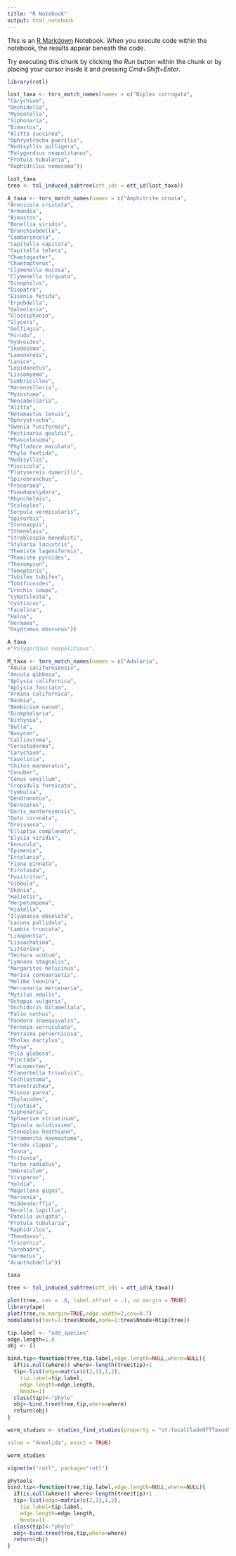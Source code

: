 ```yaml
---
title: "R Notebook"
output: html_notebook
---
```


This is an [R Markdown](http://rmarkdown.rstudio.com) Notebook. When you execute code within the notebook, the results appear beneath the code. 

Try executing this chunk by clicking the *Run* button within the chunk or by placing your cursor inside it and pressing *Cmd+Shift+Enter*. 
```r
library(rotl)
```

```r
lost_taxa <- tnrs_match_names(names = c("Biplex corrugata",
"Carychium",
"Onchidella",
"Myosotella",
"Siphonaria",
"Bimastos",
"Alitta succinea",
"Ophryotrocha puerilis",
"Nudisyllis pulligera",
"Polygordius neapolitanus",
"Protula tubularia",
"Raphidrilus nemasoma"))
```

```r
lost_taxa
tree <- tol_induced_subtree(ott_ids = ott_id(lost_taxa))
```


```r
A_taxa <- tnrs_match_names(names = c("Amphitrite ornata",
"Arenicola cristata",
"Armandia",
"Bimastos",
"Bonellia viridis",
"Branchiobdella",
"Cambarincola",
"Capitella capitata",
"Capitella teleta",
"Chaetogaster",
"Chaetopterus",
"Clymenella mucosa",
"Clymenella torquata",
"Dinophilus",
"Diopatra",
"Eisenia fetida",
"Erpobdella",
"Galeolaria",
"Glossiphonia",
"Glycera",
"Golfingia",
"Hirudo",
"Hydroides",
"Ikedosoma",
"Laeonereis",
"Lanice",
"Lepidonotus",
"Lissomyema",
"Lumbricillus",
"Marenzelleria",
"Myzostoma",
"Neosabellaria",
"Alitta",
"Notomastus tenuis",
"Ophryotrocha",
"Owenia fusiformis",
"Pectinaria gouldii",
"Phascolosoma",
"Phyllodoce maculata",
"Phylo foetida",
"Nudisyllis",
"Piscicola",
"Platynereis dumerilli",
"Spirobranchus",
"Proceraea",
"Pseudopolydora",
"Rhynchelmis",
"Scoloplos",
"Serpula vermicularis",
"Spirorbis",
"Sternaspis",
"Sthenelais",
"Streblospio benedicti",
"Stylaria lacustris",
"Themiste lageniformis",
"Themiste pyroides",
"Theromyzon",
"Tomopteris",
"Tubifex tubifex",
"Tubificoides",
"Urechis caupo",
"Cymatilesta",
"Cystiscus",
"Facelina",
"Haloa",
"Hermaea",
"Oxydromus obscurus"))

A_taxa
#"Polygordius neapolitanus",
```


```r
M_taxa <- tnrs_match_names(names = c("Adalaria",
"Adula californiensis",
"Ancula gibbosa",
"Aplysia californica",
"Aplysia fasciata",
"Armina californica",
"Bankia",
"Bembicium nanum",
"Biomphalaria",
"Bithynia",
"Bulla",
"Busycon",
"Calliostoma",
"Cerastoderma",
"Carychium",
"Cavolinia",
"Chiton marmoratus",
"Conuber",
"Conus vexillum",
"Crepidula fornicata",
"Cymbulia",
"Dendronotus",
"Deroceras",
"Doris_montereyensis",
"Doto coronata",
"Dreissena",
"Elliptio complanata",
"Elysia viridis",
"Ennucula",
"Epimenia",
"Ercolania",
"Fiona pinnata",
"Firoloida",
"Fusitriton",
"Gibbula",
"Okenia",
"Haliotis",
"Herpetompoma",
"Hiatella",
"Ilyanassa obsoleta",
"Lacuna pallidula",
"Lambis truncata",
"Limapontia",
"Lissachatina",
"Littorina",
"Tectura scutum",
"Lymnaea stagnalis",
"Margarites helicinus",
"Marisa cornuarietis",
"Melibe leonina",
"Mercenaria mercenaria",
"Mytilus edulis",
"Octopus vulgaris",
"Onchidoris bilamellata",
"Palio nothus",
"Pandora inaequivalis",
"Peronia verruculata",
"Petrasma pervernicosa",
"Pholas dactylus",
"Physa",
"Pila globosa",
"Pinctada",
"Placopecten",
"Planorbella trivolvis",
"Cochlostoma",
"Pterotrachea",
"Rissoa parva",
"Thylacodes",
"Sinotaia",
"Siphonaria",
"Sphaerium striatinum",
"Spisula solidissima",
"Stenoplax heathiana",
"Stramonita haemastoma",
"Teredo clappi",
"Tonna",
"Tritonia",
"Turbo radiatus",
"Umbraculum",
"Viviparus",
"Yoldia",
"Magallana gigas",
"Marsenia",
"Middendorffia",
"Nucella lapillus",
"Patella vulgata",
"Protula tubularia",
"Raphidrilus",
"Theodoxus",
"Tricornis",
"Varohadra",
"Vermetus",
"Acanthobdella"))

taxa
```

```r
tree <- tol_induced_subtree(ott_ids = ott_id(A_taxa))

plot(tree, cex = .8, label.offset = .1, no.margin = TRUE)
library(ape)
plot(tree,no.margin=TRUE,edge.width=2,cex=0.7)
nodelabels(text=1:tree$Nnode,node=1:tree$Nnode+Ntip(tree))
```
```r
tip.label <- "add_species"
edge.length=1.0
obj <- ()

bind.tip<-function(tree,tip.label,edge.length=NULL,where=NULL){
  if(is.null(where)) where<-length(tree$tip)+1
  tip<-list(edge=matrix(c(2,1),1,2),
    tip.label=tip.label,
    edge.length=edge.length,
    Nnode=1)
  class(tip)<-"phylo"
  obj<-bind.tree(tree,tip,where=where)
  return(obj)
}


```

```r
worm_studies <- studies_find_studies(property = "ot:focalCladeOTTTaxonName",

value = "Annelida", exact = TRUE)

worm_studies
```
```r
vignette("rotl", package="rotl")
```

```r
phytools
bind.tip<-function(tree,tip.label,edge.length=NULL,where=NULL){
  if(is.null(where)) where<-length(tree$tip)+1
  tip<-list(edge=matrix(c(2,1),1,2),
    tip.label=tip.label,
    edge.length=edge.length,
    Nnode=1)
  class(tip)<-"phylo"
  obj<-bind.tree(tree,tip,where=where)
  return(obj)
}
```


